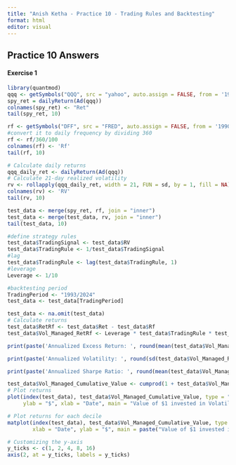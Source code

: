 ---
title: "Anish Ketha - Practice 10 - Trading Rules and Backtesting"
format: html
editor: visual
---

## **Practice 10 Answers**

#### **Exercise 1**

```{r}
library(quantmod)
qqq <- getSymbols("QQQ", src = "yahoo", auto.assign = FALSE, from = '1990-01-01', to = '2024-06-30')
spy_ret = dailyReturn(Ad(qqq))
colnames(spy_ret) <- "Ret"
tail(spy_ret, 10)

rf <- getSymbols("DFF", src = "FRED", auto.assign = FALSE, from = '1990-01-01', to = '2024-06-30')
#convert it to daily frequency by dividing 360 
rf <- rf/360/100
colnames(rf) <- 'Rf'
tail(rf, 10)

# Calculate daily returns
qqq_daily_ret <- dailyReturn(Ad(qqq))
# Calculate 21-day realized volatility
rv <- rollapply(qqq_daily_ret, width = 21, FUN = sd, by = 1, fill = NA) * sqrt(252)
colnames(rv) <- 'RV'
tail(rv, 10)

test_data <- merge(spy_ret, rf, join = "inner")
test_data <- merge(test_data, rv, join = "inner")
tail(test_data, 10)

#define strategy rules
test_data$TradingSignal <- test_data$RV
test_data$TradingRule <- 1/test_data$TradingSignal
#lag
test_data$TradingRule <- lag(test_data$TradingRule, 1)
#leverage 
Leverage <- 1/10

#backtesting period
TradingPeriod <- "1993/2024"
test_data <- test_data[TradingPeriod]

test_data <- na.omit(test_data)
# Calculate returns
test_data$RetRf <- test_data$Ret - test_data$Rf
test_data$Vol_Managed_RetRf <- Leverage * test_data$TradingRule * test_data$RetRf

print(paste('Annualized Excess Return: ', round(mean(test_data$Vol_Managed_RetRf)*252*100, 2), '%'))

print(paste('Annualized Volatility: ', round(sd(test_data$Vol_Managed_RetRf)*sqrt(252)*100, 2), '%'))

print(paste('Annualized Sharpe Ratio: ', round(mean(test_data$Vol_Managed_RetRf)/sd(test_data$Vol_Managed_RetRf)*sqrt(252), 2)))

test_data$Vol_Managed_Cumulative_Value <- cumprod(1 + test_data$Vol_Managed_RetRf)  
# Plot returns
plot(index(test_data), test_data$Vol_Managed_Cumulative_Value, type = "l", col = "blue", lwd = 2, 
     ylab = "$", xlab = "Date", main = "Value of $1 invested in Volatility-Managed Strategy")

# Plot returns for each decile
matplot(index(test_data), test_data$Vol_Managed_Cumulative_Value, type = "l", lty = 1, lwd = 2, 
        xlab = "Date", ylab = "$", main = paste("Value of $1 invested in Volatility-Managed Strategy (Log Scale)"), log = "y", axes = FALSE)

# Customizing the y-axis 
y_ticks <- c(1, 2, 4, 8, 16) 
axis(2, at = y_ticks, labels = y_ticks)
```
